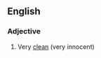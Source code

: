 ==English==

===Adjective===
{{head|en|adjective|head=(as) [[clean]] as a [[hound]]'s [[tooth]]}}

# {{lb|en|simile}} Very [[clean]] (very innocent)